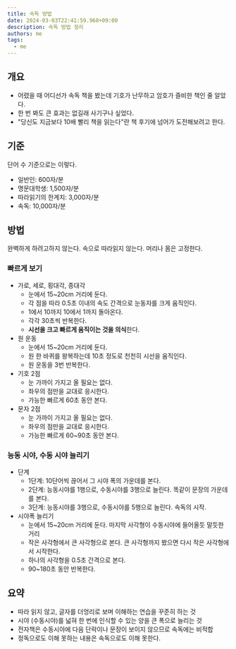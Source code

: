 ```yaml
---
title: 속독 방법
date: 2024-03-03T22:41:59.968+09:00
description: 속독 방법 정리
authors: me
tags:
  - me
---
```


## 개요

- 어렸을 때 어디선가 속독 책을 봤는데 기호가 난무하고 암호가 즐비한 책인 줄 알았다.
- 한 번 봐도 큰 효과는 없길래 사기구나 싶었다.
- "당신도 지금보다 10배 빨리 책을 읽는다"란 책 후기에 넘어가 도전해보려고 한다.

## 기준

단어 수 기준으로는 이렇다.

- 일반인: 600자/분
- 명문대학생: 1,500자/분
- 따라읽기의 한계치: 3,000자/분
- 속독: 10,000자/분

## 방법

완벽하게 하려고하지 않는다. 속으로 따라읽지 않는다. 머리나 몸은 고정한다.

### 빠르게 보기

- 가로, 세로, 횡대각, 종대각
  - 눈에서 15~20cm 거리에 둔다.
  - 각 점을 따라 0.5초 이내의 속도 간격으로 눈동자를 크게 움직인다.
  - 1에서 10까지 10에서 1까지 돌아온다.
  - 각각 30초씩 반복한다.
  - **시선을 크고 빠르게 움직이는 것을 의식**한다.
- 원 운동
  - 눈에서 15~20cm 거리에 둔다.
  - 원 한 바퀴를 왕복하는데 10초 정도로 천천히 시선을 움직인다.
  - 원 운동을 3번 반복한다.
- 기호 2점
  - 눈 가까이 가지고 올 필요는 없다.
  - 좌우의 점만을 교대로 응시한다.
  - 가능한 빠르게 60초 동안 본다.
- 문자 2점
  - 눈 가까이 가지고 올 필요는 없다.
  - 좌우의 점만을 교대로 응시한다.
  - 가능한 빠르게 60~90초 동안 본다.

### 능동 시야, 수동 시야 늘리기

- 단계
  - 1단계: 10단어씩 끊어서 그 시야 폭의 가운데를 본다.
  - 2단계: 능동시야를 1행으로, 수동시야를 3행으로 늘린다. 똑같이 문장의 가운데를 본다.
  - 3단계: 능동시야를 3행으로, 수동시야를 5행으로 늘린다. 속독의 시작.
- 시야폭 늘리기
  - 눈에서 15~20cm 거리에 둔다. 마지막 사각형이 수동시야에 들어올듯 말듯한 거리
  - 작은 사각형에서 큰 사각형으로 본다. 큰 사각형까지 봤으면 다시 작은 사각형에서 시작한다.
  - 하나의 사각형을 0.5초 간격으로 본다.
  - 90~180초 동안 반복한다.

## 요약

- 따라 읽지 않고, 글자를 더엉리로 보며 이해하는 연습을 꾸준히 하는 것
- 시야 (수동시야)를 넓혀 한 번에 인식할 수 있는 양을 큰 폭으로 늘리는 것
- 전자책은 수동시야에 다음 단락이나 문장이 보이지 않으므로 속독에는 비적합
- 정독으로도 이해 못하는 내용은 속독으로도 이해 못한다.
